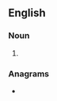 ==English==

===Noun===
{{head|en|noun plural form}}

# {{plural of|nixer|lang=en}}

===Anagrams===
* {{anagrams|en|sixern}}